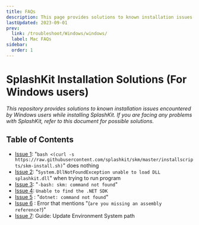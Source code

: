 ```yaml
---
title: FAQs
description: This page provides solutions to known installation issues encountered by Windows users while installing or using SplashKit.
lastUpdated: 2023-09-01
prev:
  link: /troubleshoot/Windows/windows/
  label: Mac FAQs
sidebar:
  order: 1
---
```


<h1>SplashKit Installation Solutions (For Windows users)</h1>

*This repository provides solutions to known installation issues encountered by Windows users while installing SplashKit. If you are facing any problems with SplashKit, refer to this document for possible solutions.*

## Table of Contents

- [Issue 1](/troubleshoot/windows/list/win-issue-1): "`bash <(curl -s https://raw.githubusercontent.com/splashkit/skm/master/installscripts/skm-install.sh)`" does nothing
- [Issue 2](/troubleshoot/windows/list/win-issue-2): "`System.DllNotFoundException unable to load DLL splashkit.dll`" when trying to run program
- [Issue 3](/troubleshoot/windows/list/win-issue-3): "`-bash: skm: command not found`"
- [Issue 4](/troubleshoot/windows/list/win-issue-4): `Unable to find the .NET SDK`
- [Issue 5](/troubleshoot/windows/list/win-issue-5) : "`dotnet: command not found`"
- [Issue 6](/troubleshoot/windows/list/win-issue-6) : Error that mentions "(`are you missing an assembly reference?`)"
- [Issue 7](/troubleshoot/windows/list/win-issue-7): Guide: Update Environment System path
